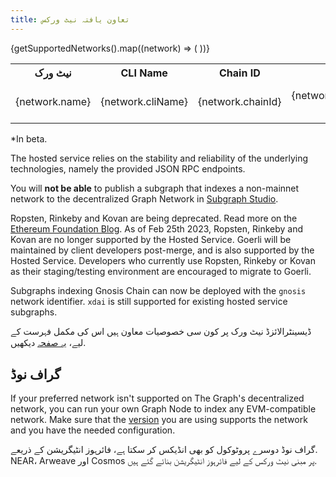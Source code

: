 ```yaml
---
title: تعاون یافتہ نیٹ ورکس
---
```



<Table>
  <tr>
    <th>نیٹ ورک</th>
    <th>CLI Name</th>
    <th align="center">Chain ID</th>
    <th align="center">ہوسٹڈ سروس</th>
    <th align="center">سب گراف اسٹوڈیو</th>
    <th align="center">Decentralized Network</th>
  </tr>
  {getSupportedNetworks().map((network) => (
    <tr key={network.cliName}>
      <td>{network.name}</td>
      <td>
        <CodeInline>{network.cliName}</CodeInline>
      </td>
      <td align="center">{network.chainId}</td>
      <td align="center">{network.supportedOnHosted ? '✓' : null}</td>
      <td align="center">{network.supportedOnStudio ? '✓' : null}</td>
      <td align="center">{network.supportedOnNetwork ? `✓${network.isBeta ? '*' : ''}` : null}</td>
    </tr>
  ))}
</Table>

\*In beta.

The hosted service relies on the stability and reliability of the underlying technologies, namely the provided JSON RPC endpoints.

You will **not be able** to publish a subgraph that indexes a non-mainnet network to the decentralized Graph Network in [Subgraph Studio](/deploying/subgraph-studio).

Ropsten, Rinkeby and Kovan are being deprecated. Read more on the [Ethereum Foundation Blog](https://blog.ethereum.org/2022/06/21/testnet-deprecation). As of Feb 25th 2023, Ropsten, Rinkeby and Kovan are no longer supported by the Hosted Service. Goerli will be maintained by client developers post-merge, and is also supported by the Hosted Service. Developers who currently use Ropsten, Rinkeby or Kovan as their staging/testing environment are encouraged to migrate to Goerli.

Subgraphs indexing Gnosis Chain can now be deployed with the `gnosis` network identifier. `xdai` is still supported for existing hosted service subgraphs.

ڈیسینٹرالائزڈ نیٹ ورک پر کون سی خصوصیات معاون ہیں اس کی مکمل فہرست کے لیے، [یہ صفحہ](https://github.com/graphprotocol/indexer/blob/main/docs/networks/mainnet.md#feature-support) دیکھیں.

## گراف نوڈ

If your preferred network isn't supported on The Graph's decentralized network, you can run your own Graph Node to index any EVM-compatible network. Make sure that the [version](https://github.com/graphprotocol/graph-node/releases) you are using supports the network and you have the needed configuration.

گراف نوڈ دوسرے پروٹوکول کو بھی انڈیکس کر سکتا ہے، فائرہوز انٹیگریشن کے ذریعے. NEAR، Arweave اور Cosmos پر مبنی نیٹ ورکس کے لیے فائرہوز انٹیگریشن بنائے گئے ہیں.
